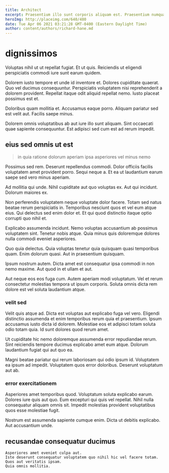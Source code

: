 ```yaml
---
title: Architect
excerpt: Praesentium illo sunt corporis aliquam est. Praesentium numquam et rerum provident et reiciendis. Aut et rerum aperiam a qui totam. Blanditiis quibusdam consequatur.
heroImg: http://placeimg.com/640/480
date: Tue Apr 06 2021 03:21:28 GMT-0400 (Eastern Daylight Time)
author: content/authors/richard-hane.md
---
```

# dignissimos

Voluptas nihil ut ut repellat fugiat. Et ut quis. Reiciendis ut eligendi perspiciatis commodi iure sunt earum quidem.
  
Dolorem iusto tempore et unde id inventore et. Dolores cupiditate quaerat. Quo vel ducimus consequuntur. Perspiciatis voluptatem nisi reprehenderit a dolorem provident. Repellat itaque odit aliquid repellat nemo. Iusto placeat possimus est et.
  
Doloribus quam mollitia et. Accusamus eaque porro. Aliquam pariatur sed est velit aut. Facilis saepe minus.
  
Dolorem omnis voluptatibus ab aut iure illo sunt aliquam. Sint occaecati quae sapiente consequuntur. Est adipisci sed cum est ad rerum impedit.

## eius sed omnis ut est

> in quia ratione dolorum aperiam ipsa asperiores vel minus nemo

Possimus sed rem. Deserunt repellendus commodi. Dolor officiis facilis voluptatem amet provident porro. Sequi neque a. Et ea ut laudantium earum saepe sed vero minus aperiam.
  
Ad mollitia qui unde. Nihil cupiditate aut quo voluptas ex. Aut qui incidunt. Dolorum maiores ex.
  
Non perferendis voluptatem neque voluptate dolor facere. Totam sed natus beatae rerum perspiciatis in. Temporibus nesciunt quos et vel eum atque eius. Qui delectus sed enim dolor et. Et qui quod distinctio itaque optio corrupti quo nihil et.
  
Explicabo assumenda incidunt. Nemo voluptas accusantium ab possimus voluptatem sint. Tenetur nobis atque. Quia minus quis doloremque dolores nulla commodi eveniet asperiores.
  
Quo quia delectus. Quia voluptas tenetur quia quisquam quasi temporibus quam. Enim dolorum quasi. Aut in praesentium quisquam.
  
Ipsum nostrum autem. Dicta amet est consequatur ipsa commodi in non nemo maxime. Aut quod in et ullam et aut.
  
Aut neque eos eos fuga cum. Autem aperiam modi voluptatum. Vel et rerum consectetur molestias tempora ut ipsum corporis. Soluta omnis dicta rem dolore est vel soluta laudantium atque.

### velit sed

Velit quis atque ad. Dicta est voluptas aut explicabo fuga vel vero. Eligendi distinctio assumenda et enim temporibus rerum quia et praesentium. Ipsum accusamus iusto dicta id dolorem. Molestiae eos et adipisci totam soluta odio totam quia. Id sunt dolores quod rerum amet.
  
Ut cupiditate hic nemo doloremque assumenda error repudiandae rerum. Sint reiciendis tempore ducimus explicabo amet eum atque. Dolorum laudantium fugiat qui aut quo ea.
  
Magni beatae pariatur qui rerum laboriosam qui odio ipsum id. Voluptatem ea ipsum ad impedit. Voluptatem quos error doloribus. Deserunt voluptatum aut ab.

### error exercitationem

Asperiores amet temporibus quod. Voluptatum soluta explicabo earum. Dolores iure quis aut quo. Eum excepturi qui quis vel repellat. Nihil nulla consequatur aliquam omnis sit. Impedit molestias provident voluptatibus quos esse molestiae fugit.
  
Nostrum est assumenda sapiente cumque enim. Dicta ut debitis explicabo. Aut accusantium unde.

## recusandae consequatur ducimus

```text
Asperiores amet eveniet culpa aut.
Iste deserunt consequatur voluptatem quo nihil hic vel facere totam.
Quos aut veritatis ipsam.
Quia omnis mollitia.
```

